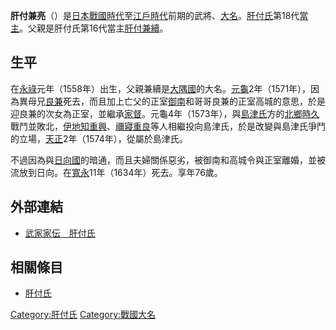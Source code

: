 {{unreferenced|time=2016-10-09T05:24:13+00:00}}
{{日本武士
|名稱= 肝付 兼亮
|圖片名稱= 
|圖片大小= 
|圖片說明= 
|時代= [[日本戰國時代|日本戰國時代]]—[[江戶時代|江戶時代]]前期
|出生日期= [[永祿|永祿]]元年（1558年）
|出生地點= 
|逝世日期= [[寬永|寬永]]11年（1634年）
|逝世地點= 
|假名= 
|羅馬字= 
|幼名= 
|改名= 兼成→兼輔→兼亮
|别名= 與市、九郎、三郎四郎（通稱）
|諡号= 
|神号= 
|戒名= 
|洗禮名= 
|墓所= 
|朝廷官位= [[左馬頭|左馬頭]]
|幕府職位= 
|主君= [[島津義久|島津義久]]
|藩= 
|氏族= [[肝付氏|肝付氏]]
|父母= 父：[[肝付兼續|肝付兼續]]
|養父= 
|養母= 
|兄弟= 兄：[[肝付良兼|良兼]]、[[肝付兼長|兼長]]？、[[肝付兼樹|兼樹]]、[[肝付兼定|兼定]]<BR>弟：[[肝付兼則|兼則]]、[[肝付兼護|兼護]]
|姐妹= 姐：[[禰寢重長|禰寢重長]]正室、[[肝付刑部少輔|肝付刑部少輔]]室、[[頴娃兼有|頴娃兼有]]室
|正室= 肝付良兼次女
|側室= 
|嗣子= 
|嗣女= 
|養子= 
|養女= 
}}
{{japanese|japanese=肝付 兼亮|kana=きもつき かねあき|romaji=Kimotsuki Kaneaki}}
'''肝付兼亮'''（{{bd|1558年||1634年||}}）是[[日本戰國時代|日本戰國時代]]至[[江戶時代|江戶時代]]前期的武將、[[大名_(稱謂)|大名]]。[[肝付氏|肝付氏]]第18代[[當主|當主]]。父親是肝付氏第16代當主[[肝付兼續|肝付兼續]]。

== 生平 ==
在[[永祿|永祿]]元年（1558年）出生，父親兼續是[[大隅國|大隅國]]的大名。[[元龜|元龜]]2年（1571年），因為異母兄[[肝付良兼|良兼]]死去，而且加上亡父的正室[[御南|御南]]和哥哥良兼的正室高城的意思，於是迎良兼的次女為正室，並繼承[[家督|家督]]。元龜4年（1573年），與[[島津氏|島津氏]]方的[[北鄉時久|北鄉時久]]戰鬥並敗北，[[伊地知重興|伊地知重興]]、[[禰寢重良|禰寢重良]]等人相繼投向島津氏，於是改變與島津氏爭鬥的立場，[[天正_(日本)|天正]]2年（1574年），從屬於島津氏。

不過因為與[[日向國|日向國]]的{{tsl|ja|伊東氏}}暗通，而且夫婦關係惡劣，被御南和高城令與正室離婚，並被流放到日向。在[[寬永|寬永]]11年（1634年）死去。享年76歲。

== 外部連結 ==
*[http://www2.harimaya.com/sengoku/html/kimo_k.html 武家家伝＿肝付氏]

== 相關條目 ==
*[[肝付氏|肝付氏]]

{{大隅肝付氏當主|第18代|1571—1574}}
[[Category:肝付氏|Category:肝付氏]]
[[Category:戰國大名|Category:戰國大名]]